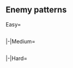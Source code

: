 ==Enemy patterns==
<!--
AUTOGENERATED, leave a comment on this subpage if you have found any issues (incorrect or missing info, non-optimal order, etc.)
-->
{{Section}}
<tabber>
Easy=
{{Event/Map|
{{Event/MapNode|A|Easy|x=35|y=135}}
{{Event/MapNode|B|Easy|x=65|y=90}}
{{Event/MapNode|C|Easy|x=100|y=135}}
{{Event/MapNode|D|Easy|x=110|y=205}}
{{Event/MapNode|E|Easy|x=135|y=100}}
{{Event/MapNode|F|Easy|x=170|y=170}}
{{Event/MapNode|G|Easy|x=185|y=130}}
{{Event/MapNode|H|Easy|x=225|y=150}}
{{Event/MapNode|I|Easy|x=260|y=90}}
{{Event/MapNode|J|Easy|x=280|y=260}}
{{Event/MapNode|K|Easy|x=295|y=195}}
{{Event/MapNode|L|Easy|x=345|y=135}}
{{Event/MapNode|M|Easy|x=400|y=175}}
{{Event/MapNode|N|Easy|x=395|y=260}}
{{Event/MapNode|O|Easy|x=400|y=80}}
{{Event/MapNode|P|Easy|x=450|y=220}}
{{Event/MapNode|Q|Easy|x=485|y=95}}
{{Event/MapNode|R|Easy|x=490|y=290}}
{{Event/MapNode|S|Easy|x=515|y=245}}
{{Event/MapNode|T|Easy|x=550|y=180}}
{{Event/MapNode|U|Easy|x=580|y=120}}
{{Event/MapNode|V|Easy|x=605|y=175}}
{{Event/MapNode|W|Easy|x=590|y=240}}

}}
<div style="width:800px;max-height:400px;overflow:auto;">
{{NodeInfo|diff=Easy|name=深海北方集団 上陸輸送船団A群
|A
|Medium
|Cruising<br>Formation 3
|Transport Ship Wa-Class/Elite
|Transport Ship Wa-Class
|Transport Ship Wa-Class
|Light Cruiser Tsu-Class
|Destroyer Ro-Class
|Destroyer Ro-Class
|Torpedo Cruiser Chi-Class/Elite
|Torpedo Cruiser Chi-Class/Elite
|Destroyer Ro-Class/Late Model
|Destroyer Ro-Class
|Destroyer Ro-Class
|-
|A
|Medium
|Cruising<br>Formation 3
|Transport Ship Wa-Class/Elite
|Transport Ship Wa-Class
|Transport Ship Wa-Class
|Destroyer Ro-Class/Late Model
|Destroyer Ro-Class
|Destroyer Ro-Class
|Light Cruiser He-Class/Flagship
|Torpedo Cruiser Chi-Class/Elite
|Torpedo Cruiser Chi-Class/Elite
|Destroyer Ro-Class
|Destroyer Ro-Class
}}
{{NodeInfo|diff=Easy|name=深海北方集団 上陸輸送船団B群
|F
|Medium
|Double Line
|Light Cruiser He-Class/Flagship
|Transport Ship Wa-Class
|Transport Ship Wa-Class
|Transport Ship Wa-Class
|Destroyer I-Class/Late Model
|Destroyer I-Class/Late Model
|-
|F
|Medium
|Line Ahead<br>Double Line
|Battleship Ru-Class/Flagship
|Transport Ship Wa-Class
|Transport Ship Wa-Class
|Light Cruiser He-Class/Elite
|Destroyer I-Class/Late Model
|Destroyer I-Class/Late Model
}}
{{NodeInfo|diff=Easy|name=深海北方集団 上陸支援部隊群
|G
|Medium
|Diamond
|Light Carrier Nu-Class/Flagship
|Heavy Cruiser Ri-Class/Flagship
|Light Cruiser Ho-Class/Elite
|Destroyer Ro-Class
|Destroyer Ro-Class
|Destroyer Ro-Class
|-
|G
|Medium
|Line Ahead<br>Double Line
|Heavy Cruiser Ri-Class/Flagship
|Light Carrier Nu-Class/Flagship
|Light Cruiser Ho-Class/Elite
|Destroyer Ro-Class
|Destroyer Ro-Class
|Destroyer Ro-Class
}}
{{NodeInfo|diff=Easy|name=深海北方集団 攻撃隊
|I
|Dogfight
|Line Ahead<br>Double Line<br>Diamond
|Standard Carrier Wo-Class/Flagship III
|Light Carrier Nu-Class/Kai Elite
|Light Cruiser Ho-Class/Elite
|Destroyer Ro-Class/Late Model
|Destroyer Ro-Class
|Destroyer Ro-Class
}}
{{NodeInfo|diff=Easy|name=深海北方集団 前方展開警戒群
|K
|Medium
|Line Ahead<br>Double Line
|Heavy Cruiser Ri-Class/Flagship
|Torpedo Cruiser Chi-Class/Elite
|Torpedo Cruiser Chi-Class/Elite
|Destroyer I-Class/Late Model
|Destroyer I-Class
|Destroyer I-Class
|-
|K
|Medium
|Line Ahead
|Heavy Cruiser Ri-Class/Flagship
|Heavy Cruiser Ri-Class/Flagship
|Light Cruiser He-Class/Elite
|Destroyer I-Class/Late Model
|Destroyer I-Class
|Destroyer I-Class
}}
{{NodeInfo|diff=Easy|name=深海北方集団 潜水哨戒艦隊
|L
|Medium
|Echelon<br>Line Abreast
|Submarine Yo-Class/Elite
|Submarine Ka-Class
|Submarine Ka-Class
|-
|L
|Medium
|Echelon
|Submarine Yo-Class/Flagship
|Submarine Ka-Class
|Submarine Ka-Class
}}
{{NodeInfo|diff=Easy|name=深海北方集団 機動部隊B群
|O
|Medium
|Line Ahead<br>Double Line<br>Diamond
|Standard Carrier Wo-Class/Flagship III
|Light Carrier Nu-Class/Kai Elite
|Light Cruiser Ho-Class/Elite
|Destroyer Ro-Class/Late Model
|Destroyer Ro-Class
|Destroyer Ro-Class
}}
{{NodeInfo|diff=Easy|name=深海北方集団 前衛軽快巡洋戦隊
|P
|Medium
|Line Ahead<br>Double Line<br>Echelon
|Light Cruiser He-Class/Flagship
|Light Cruiser Tsu-Class
|Light Cruiser Tsu-Class
|Destroyer Ro-Class/Late Model
|Destroyer Ro-Class
|Destroyer Ro-Class
}}
{{NodeInfo|diff=Easy|name=深海北方集団 増援阻止哨戒線
|Q
|Medium
|Line Ahead<br>Double Line
|Torpedo Cruiser Chi-Class/Elite
|Torpedo Cruiser Chi-Class/Elite
|Heavy Cruiser Ne-Class
|Destroyer I-Class/Late Model
|Destroyer I-Class
|Destroyer I-Class
|-
|Q
|Medium
|Line Ahead
|Heavy Cruiser Ri-Class/Flagship
|Torpedo Cruiser Chi-Class/Elite
|Torpedo Cruiser Chi-Class/Elite
|Heavy Cruiser Ne-Class
|Destroyer I-Class
|Destroyer I-Class
}}
{{NodeInfo|diff=Easy|name=深海北方集団 作戦支援群
|R
|Medium
|Double Line<br>Echelon
|Battleship Ru-Class/Flagship
|Battleship Ru-Class/Flagship
|Light Cruiser He-Class/Elite
|Light Cruiser Tsu-Class
|Submarine Ka-Class
|Submarine Ka-Class
|-
|R
|Medium
|Line Ahead
|Battleship Ru-Class/Flagship
|Battleship Ru-Class/Flagship
|Heavy Cruiser Ri-Class/Flagship
|Destroyer Ro-Class
|Destroyer Ro-Class
|Submarine Ka-Class/Elite
}}
{{NodeInfo|diff=Easy|name=深海北方集団 水上打撃部隊
|S
|Medium
|Line Ahead
|Light Cruiser He-Class/Flagship
|Battleship Ta-Class/Elite
|Battleship Ta-Class/Elite
|Destroyer Ro-Class/Late Model
|Destroyer Ro-Class
|Destroyer Ro-Class
|-
|S
|Medium
|Line Ahead<br>Double Line
|Battleship Ru-Class/Flagship
|Battleship Ru-Class/Flagship
|Light Cruiser He-Class/Flagship
|Destroyer Ro-Class/Late Model
|Destroyer Ro-Class
|Destroyer Ro-Class
}}
{{NodeInfo|diff=Easy|name=深海北方集団 機動部隊A群
|V
|Boss
|Cruising<br>Formation 3
|Light Carrier Nu-Class/Kai Elite
|Light Cruiser He-Class/Flagship
|Destroyer I-Class/Late Model
|Destroyer I-Class/Late Model
|Destroyer I-Class
|Destroyer I-Class
|Heavy Cruiser Ri-Class/Elite
|Heavy Cruiser Ri-Class/Elite
|Destroyer I-Class/Late Model
|Destroyer I-Class
|Destroyer I-Class
|Destroyer I-Class
|-
|V
|Boss/Final
|Cruising<br>Formation 3
|Light Carrier Nu-Class/Kai Elite
|Battleship Ta-Class
|Light Cruiser Tsu-Class
|Destroyer I-Class/Late Model
|Destroyer I-Class/Late Model
|Destroyer I-Class/Late Model
|Heavy Cruiser Ri-Class/Elite
|Heavy Cruiser Ri-Class/Elite
|Destroyer I-Class/Late Model
|Destroyer I-Class
|Destroyer I-Class
|Destroyer I-Class
}}
{{NodeInfo|diff=Easy|name=深海北方集団 機動部隊旗艦艦隊
|W
|Boss
|Cruising<br>Formation 3
|Escort Princess
|Battleship Ta-Class/Elite
|Light Cruiser Tsu-Class
|Destroyer Ro-Class/Late Model
|Destroyer Ro-Class
|Destroyer Ro-Class
|Heavy Cruiser Ri-Class/Elite
|Heavy Cruiser Ri-Class/Elite
|Destroyer Ro-Class/Late Model
|Destroyer Ro-Class
|Destroyer Ro-Class
|-
|W
|Boss/Final
|Cruising<br>Formation 3
|Escort Princess
|Light Carrier Nu-Class/Kai Elite
|Battleship Ta-Class/Elite
|Light Cruiser Tsu-Class
|Destroyer Ro-Class
|Destroyer Ro-Class
|Heavy Cruiser Ri-Class/Elite
|Heavy Cruiser Ri-Class/Elite
|Destroyer Ancient Princess
|Destroyer Ro-Class
|Destroyer Ro-Class
}}
</div> <!-- overflow -->
|-|Medium=
{{Event/Map|
{{Event/MapNode|A|Medium|x=35|y=135}}
{{Event/MapNode|B|Medium|x=65|y=90}}
{{Event/MapNode|C|Medium|x=100|y=135}}
{{Event/MapNode|D|Medium|x=110|y=205}}
{{Event/MapNode|E|Medium|x=135|y=100}}
{{Event/MapNode|F|Medium|x=170|y=170}}
{{Event/MapNode|G|Medium|x=185|y=130}}
{{Event/MapNode|H|Medium|x=225|y=150}}
{{Event/MapNode|I|Medium|x=260|y=90}}
{{Event/MapNode|J|Medium|x=280|y=260}}
{{Event/MapNode|K|Medium|x=295|y=195}}
{{Event/MapNode|L|Medium|x=345|y=135}}
{{Event/MapNode|M|Medium|x=400|y=175}}
{{Event/MapNode|N|Medium|x=395|y=260}}
{{Event/MapNode|O|Medium|x=400|y=80}}
{{Event/MapNode|P|Medium|x=450|y=220}}
{{Event/MapNode|Q|Medium|x=485|y=95}}
{{Event/MapNode|R|Medium|x=490|y=290}}
{{Event/MapNode|S|Medium|x=515|y=245}}
{{Event/MapNode|T|Medium|x=550|y=180}}
{{Event/MapNode|U|Medium|x=580|y=120}}
{{Event/MapNode|V|Medium|x=605|y=175}}
{{Event/MapNode|W|Medium|x=590|y=240}}
}}
<div style="width:800px;max-height:400px;overflow:auto;">
{{NodeInfo|diff=Medium|name=深海北方集団 上陸輸送船団A群
|A
|Medium
|Cruising<br>Formation 3
|Transport Ship Wa-Class/Elite
|Transport Ship Wa-Class
|Transport Ship Wa-Class
|Light Cruiser Tsu-Class
|Destroyer Ro-Class/Late Model
|Destroyer Ro-Class/Late Model
|Torpedo Cruiser Chi-Class/Flagship
|Torpedo Cruiser Chi-Class/Flagship
|Destroyer Ro-Class/Late Model
|Destroyer Ro-Class/Late Model
|Destroyer Ro-Class
|Destroyer Ro-Class
|-
|A
|Medium
|Cruising<br>Formation 3
|Transport Ship Wa-Class/Elite
|Transport Ship Wa-Class
|Transport Ship Wa-Class
|Transport Ship Wa-Class
|Destroyer Ro-Class/Late Model
|Destroyer Ro-Class/Late Model
|Light Cruiser He-Class/Flagship
|Torpedo Cruiser Chi-Class/Flagship
|Torpedo Cruiser Chi-Class/Flagship
|Destroyer Ro-Class/Late Model
|Destroyer Ro-Class
|Destroyer Ro-Class
}}
{{NodeInfo|diff=Medium|name=深海北方集団 上陸輸送船団B群
|F
|Medium
|Double Line
|Light Cruiser He-Class/Flagship
|Transport Ship Wa-Class/Elite
|Transport Ship Wa-Class/Elite
|Transport Ship Wa-Class/Elite
|Destroyer Ro-Class/Late Model
|Destroyer Ro-Class/Late Model
|-
|F
|Medium
|Line Ahead<br>Double Line
|Battleship Ru-Class/Flagship
|Transport Ship Wa-Class/Elite
|Transport Ship Wa-Class/Elite
|Light Cruiser He-Class/Flagship
|Destroyer Ro-Class/Late Model
|Destroyer Ro-Class/Late Model
}}
{{NodeInfo|diff=Medium|name=深海北方集団 上陸支援部隊群
|G
|Medium
|Line Ahead<br>Double Line<br>Diamond
|Heavy Cruiser Ri-Class/Flagship
|Light Carrier Nu-Class/Flagship
|Light Cruiser Ho-Class/Flagship
|Destroyer Ro-Class/Late Model
|Destroyer Ro-Class
|Destroyer Ro-Class
}}
{{NodeInfo|diff=Medium|name=深海北方集団 攻撃隊
|I
|Dogfight
|Line Ahead<br>Double Line<br>Diamond
|Standard Carrier Wo-Class/Kai Flagship III
|Light Carrier Nu-Class/Kai Elite
|Light Cruiser Ho-Class/Flagship
|Destroyer Ro-Class/Late Model
|Destroyer Ro-Class
|Destroyer Ro-Class
}}
{{NodeInfo|diff=Medium|name=深海北方集団 前方展開警戒群
|K
|Medium
|Double Line<br>Echelon
|Heavy Cruiser Ri-Class/Flagship
|Torpedo Cruiser Chi-Class/Elite
|Torpedo Cruiser Chi-Class/Elite
|Light Cruiser Tsu-Class
|Destroyer I-Class/Late Model
|Destroyer I-Class/Late Model
|-
|K
|Medium
|Line Ahead
|Heavy Cruiser Ri-Class/Flagship
|Heavy Cruiser Ri-Class/Flagship
|Light Cruiser He-Class/Elite
|Light Cruiser Tsu-Class
|Destroyer I-Class/Late Model
|Destroyer I-Class/Late Model
}}
{{NodeInfo|diff=Medium|name=深海北方集団 潜水哨戒艦隊
|L
|Medium
|Echelon<br>Line Abreast
|Submarine Yo-Class/Flagship
|Submarine Yo-Class
|Submarine Yo-Class
|-
|L
|Medium
|Echelon
|Submarine Yo-Class/Flagship
|Submarine Yo-Class/Elite
|Submarine Yo-Class/Elite
}}
{{NodeInfo|diff=Medium|name=深海北方集団 機動部隊B群
|O
|Medium
|Line Ahead<br>Double Line<br>Diamond
|Standard Carrier Wo-Class/Kai Flagship III
|Light Carrier Nu-Class/Kai Elite
|Light Cruiser Ho-Class/Flagship
|Destroyer Ro-Class/Late Model
|Destroyer Ro-Class
|Destroyer Ro-Class
}}
{{NodeInfo|diff=Medium|name=深海北方集団 前衛軽快巡洋戦隊
|P
|Medium
|Line Ahead<br>Double Line
|Light Cruiser He-Class/Flagship
|Heavy Cruiser Ne-Class/Elite
|Light Cruiser Tsu-Class
|Light Cruiser Tsu-Class
|Destroyer Ro-Class/Late Model
|Destroyer Ro-Class/Late Model
}}
{{NodeInfo|diff=Medium|name=深海北方集団 増援阻止哨戒線
|Q
|Medium
|Line Ahead<br>Double Line
|Torpedo Cruiser Chi-Class/Flagship
|Torpedo Cruiser Chi-Class/Flagship
|Heavy Cruiser Ne-Class
|Destroyer I-Class/Late Model
|Destroyer I-Class
|Destroyer I-Class
|-
|Q
|Medium
|Line Ahead
|Heavy Cruiser Ri-Class/Flagship
|Torpedo Cruiser Chi-Class/Flagship
|Torpedo Cruiser Chi-Class/Flagship
|Heavy Cruiser Ne-Class
|Destroyer I-Class/Late Model
|Destroyer I-Class/Late Model
}}
{{NodeInfo|diff=Medium|name=深海北方集団 作戦支援群
|R
|Medium
|Line Ahead
|Battleship Ru-Class/Flagship
|Battleship Ru-Class/Flagship
|Heavy Cruiser Ri-Class/Flagship
|Destroyer Ro-Class/Late Model
|Destroyer Ro-Class/Late Model
|Submarine Yo-Class/Elite
|-
|R
|Medium
|Line Ahead<br>Echelon
|Battleship Ru-Class/Flagship
|Battleship Ru-Class/Flagship
|Light Cruiser He-Class/Flagship
|Light Cruiser Tsu-Class
|Submarine Ka-Class/Elite
|Submarine Ka-Class/Elite
}}
{{NodeInfo|diff=Medium|name=深海北方集団 水上打撃部隊
|S
|Medium
|Line Ahead
|Light Cruiser He-Class/Flagship
|Battleship Ta-Class/Elite
|Battleship Ta-Class/Elite
|Light Cruiser Tsu-Class
|Destroyer Ro-Class/Late Model
|Destroyer Ro-Class/Late Model
|-
|S
|Medium
|Line Ahead<br>Double Line
|Battleship Ru-Class/Flagship
|Battleship Ru-Class/Flagship
|Light Cruiser He-Class/Flagship
|Light Cruiser Tsu-Class
|Destroyer Ro-Class/Late Model
|Destroyer Ro-Class/Late Model
}}
{{NodeInfo|diff=Medium|name=深海北方集団 機動部隊A群
|V
|Boss
|Cruising<br>Formation 3
|Light Carrier Nu-Class/Kai Elite
|Light Cruiser He-Class/Flagship
|Heavy Cruiser Ne-Class
|Light Cruiser Tsu-Class
|Destroyer I-Class/Late Model
|Destroyer I-Class/Late Model
|Light Cruiser Ho-Class/Flagship
|Heavy Cruiser Ri-Class/Flagship
|Heavy Cruiser Ri-Class/Flagship
|Destroyer I-Class/Late Model
|Destroyer I-Class
|Destroyer I-Class
}}
{{NodeInfo|diff=Medium|name=深海北方集団 機動部隊旗艦艦隊
|W
|Boss
|Cruising<br>Formation 3
|Escort Princess/II
|Light Carrier Nu-Class/Kai Elite
|Light Carrier Nu-Class/Kai Elite
|Battleship Ta-Class/Elite
|Heavy Cruiser Ne-Class
|Light Cruiser Tsu-Class
|Light Cruiser He-Class/Flagship
|Heavy Cruiser Ri-Class/Flagship
|Heavy Cruiser Ri-Class/Flagship
|Destroyer Ro-Class/Late Model
|Destroyer Ro-Class
|Destroyer Ro-Class
|-
|W
|Boss/Final
|Cruising<br>Formation 3
|Escort Princess/II
|Light Carrier Nu-Class/Kai Elite
|Light Carrier Nu-Class/Kai Elite
|Battleship Ta-Class/Flagship
|Heavy Cruiser Ne-Class/Elite
|Light Cruiser Tsu-Class
|Light Cruiser He-Class/Flagship
|Heavy Cruiser Ri-Class/Flagship
|Heavy Cruiser Ri-Class/Flagship
|Destroyer Ancient Princess
|Destroyer Ro-Class
|Destroyer Ro-Class
}}
</div> <!-- overflow -->
|-|Hard=
{{Event/Map|
{{Event/MapNode|A|Hard|x=35|y=135}}
{{Event/MapNode|B|Hard|x=65|y=90}}
{{Event/MapNode|C|Hard|x=100|y=135}}
{{Event/MapNode|D|Hard|x=110|y=205}}
{{Event/MapNode|E|Hard|x=135|y=100}}
{{Event/MapNode|F|Hard|x=170|y=170}}
{{Event/MapNode|G|Hard|x=185|y=130}}
{{Event/MapNode|H|Hard|x=225|y=150}}
{{Event/MapNode|I|Hard|x=260|y=90}}
{{Event/MapNode|J|Hard|x=280|y=260}}
{{Event/MapNode|K|Hard|x=295|y=195}}
{{Event/MapNode|L|Hard|x=345|y=135}}
{{Event/MapNode|M|Hard|x=400|y=175}}
{{Event/MapNode|N|Hard|x=395|y=260}}
{{Event/MapNode|O|Hard|x=400|y=80}}
{{Event/MapNode|P|Hard|x=450|y=220}}
{{Event/MapNode|Q|Hard|x=485|y=95}}
{{Event/MapNode|R|Hard|x=490|y=290}}
{{Event/MapNode|S|Hard|x=515|y=245}}
{{Event/MapNode|T|Hard|x=550|y=180}}
{{Event/MapNode|U|Hard|x=580|y=120}}
{{Event/MapNode|V|Hard|x=605|y=175}}
{{Event/MapNode|W|Hard|x=590|y=240}}
}}
<div style="width:800px;max-height:400px;overflow:auto;">
{{NodeInfo|diff=Hard|name=深海北方集団 上陸輸送船団A群
|A
|Medium
|Cruising<br>Formation 3
|Transport Ship Wa-Class/Flagship
|Transport Ship Wa-Class/Elite
|Transport Ship Wa-Class/Elite
|Light Cruiser Tsu-Class/Elite
|Destroyer Ro-Class/Late Model
|Destroyer Ro-Class/Late Model
|Torpedo Cruiser Chi-Class/Flagship
|Torpedo Cruiser Chi-Class/Flagship
|Destroyer Ro-Class/Late Model
|Destroyer Ro-Class/Late Model
|Destroyer Ro-Class/Late Model
|Destroyer Ro-Class/Late Model
|-
|A
|Medium
|Cruising<br>Formation 3
|Transport Ship Wa-Class/Flagship
|Transport Ship Wa-Class/Elite
|Transport Ship Wa-Class/Elite
|Transport Ship Wa-Class/Elite
|Destroyer Ro-Class/Late Model
|Destroyer Ro-Class/Late Model
|Light Cruiser He-Class/Flagship
|Torpedo Cruiser Chi-Class/Flagship
|Torpedo Cruiser Chi-Class/Flagship
|Destroyer Ro-Class/Late Model
|Destroyer Ro-Class/Late Model
|Destroyer Ro-Class/Late Model
}}
{{NodeInfo|diff=Hard|name=深海北方集団 上陸輸送船団B群
|F
|Medium
|Double Line
|Light Cruiser He-Class/Flagship
|Transport Ship Wa-Class/Flagship
|Transport Ship Wa-Class/Flagship
|Transport Ship Wa-Class/Flagship
|Destroyer Ro-Class/Late Model
|Destroyer Ro-Class/Late Model
|-
|F
|Medium
|Line Ahead<br>Double Line
|Battleship Ru-Class/Flagship
|Transport Ship Wa-Class/Flagship
|Transport Ship Wa-Class/Flagship
|Light Cruiser He-Class/Flagship
|Destroyer Ro-Class/Late Model
|Destroyer Ro-Class/Late Model
}}
{{NodeInfo|diff=Hard|name=深海北方集団 上陸支援部隊群
|G
|Medium
|Diamond
|Light Carrier Nu-Class/Flagship
|Heavy Cruiser Ri-Class/Flagship
|Light Cruiser Ho-Class/Flagship
|Light Cruiser Ho-Class/Flagship
|Destroyer Ro-Class/Late Model
|Destroyer Ro-Class/Late Model
|-
|G
|Medium
|Line Ahead<br>Double Line
|Heavy Cruiser Ri-Class/Flagship
|Light Carrier Nu-Class/Flagship
|Light Cruiser Ho-Class/Flagship
|Light Cruiser Ho-Class/Flagship
|Destroyer Ro-Class/Late Model
|Destroyer Ro-Class/Late Model
}}
{{NodeInfo|diff=Hard|name=深海北方集団 攻撃隊
|I
|Dogfight
|Line Ahead<br>Double Line<br>Diamond
|Standard Carrier Wo-Class/Kai Flagship III
|Light Carrier Nu-Class/Kai Elite
|Light Carrier Nu-Class/Kai Elite
|Light Cruiser Ho-Class/Flagship
|Destroyer Ro-Class/Late Model
|Destroyer Ro-Class/Late Model
}}
{{NodeInfo|diff=Hard|name=深海北方集団 前方展開警戒群
|K
|Medium
|Line Ahead<br>Double Line
|Heavy Cruiser Ri-Class/Flagship
|Torpedo Cruiser Chi-Class/Flagship
|Torpedo Cruiser Chi-Class/Flagship
|Light Cruiser Tsu-Class/Elite
|Destroyer I-Class/Late Model
|Destroyer I-Class/Late Model
|-
|K
|Medium
|Line Ahead
|Heavy Cruiser Ri-Class/Flagship
|Heavy Cruiser Ri-Class/Flagship
|Light Cruiser He-Class/Flagship
|Light Cruiser Tsu-Class/Elite
|Destroyer I-Class/Late Model
|Destroyer I-Class/Late Model
}}
{{NodeInfo|diff=Hard|name=深海北方集団 潜水哨戒艦隊
|L
|Medium
|Echelon<br>Line Abreast
|Submarine Yo-Class/Flagship
|Submarine Yo-Class/Elite
|Submarine Yo-Class/Elite
|-
|L
|Medium
|Echelon
|Submarine Yo-Class/Flagship
|Submarine Yo-Class/Elite
|Submarine Yo-Class/Elite
|Submarine Yo-Class/Elite
}}
{{NodeInfo|diff=Hard|name=深海北方集団 機動部隊B群
|O
|Medium
|Line Ahead<br>Double Line<br>Diamond
|Standard Carrier Wo-Class/Kai Flagship III
|Light Carrier Nu-Class/Kai Elite
|Light Carrier Nu-Class/Kai Elite
|Light Cruiser Ho-Class/Flagship
|Destroyer Ro-Class/Late Model
|Destroyer Ro-Class/Late Model
}}
{{NodeInfo|diff=Hard|name=深海北方集団 前衛軽快巡洋戦隊
|P
|Medium
|Line Ahead<br>Double Line<br>Echelon
|Light Cruiser He-Class/Flagship
|Heavy Cruiser Ne-Class/Elite
|Light Cruiser Tsu-Class/Elite
|Light Cruiser Tsu-Class/Elite
|Destroyer Ro-Class/Late Model
|Destroyer Ro-Class/Late Model
}}
{{NodeInfo|diff=Hard|name=深海北方集団 増援阻止哨戒線
|Q
|Medium
|Line Ahead<br>Double Line
|Heavy Cruiser Ri-Class/Flagship
|Torpedo Cruiser Chi-Class/Flagship
|Torpedo Cruiser Chi-Class/Flagship
|Heavy Cruiser Ne-Class/Elite
|Destroyer I-Class/Late Model
|Destroyer I-Class/Late Model
|-
|Q
|Medium
|Line Ahead
|Heavy Cruiser Ri-Class/Flagship
|Torpedo Cruiser Chi-Class/Flagship
|Torpedo Cruiser Chi-Class/Flagship
|Heavy Cruiser Ne-Class/Elite
|Destroyer Ro-Class/Late Model
|Destroyer Ro-Class/Late Model
}}
{{NodeInfo|diff=Hard|name=深海北方集団 作戦支援群
|R
|Medium
|Line Ahead
|Battleship Ru-Class/Flagship
|Battleship Ru-Class/Flagship
|Heavy Cruiser Ri-Class/Kai Flagship
|Destroyer Ro-Class/Late Model
|Destroyer Ro-Class/Late Model
|Submarine Yo-Class/Flagship
|-
|R
|Medium
|Line Ahead<br>Echelon
|Battleship Ru-Class/Flagship
|Battleship Ru-Class/Flagship
|Light Cruiser He-Class/Flagship
|Light Cruiser Tsu-Class/Elite
|Submarine Yo-Class/Flagship
|Submarine Yo-Class/Flagship
}}
{{NodeInfo|diff=Hard|name=深海北方集団 水上打撃部隊
|S
|Medium
|Line Ahead
|Battleship Ru-Class/Flagship
|Battleship Ru-Class/Flagship
|Light Cruiser He-Class/Flagship
|Light Cruiser Tsu-Class/Elite
|Destroyer Ro-Class/Late Model
|Destroyer Ro-Class/Late Model
|-
|S
|Medium
|Line Ahead<br>Double Line
|Battleship Ta-Class/Flagship
|Battleship Ta-Class/Flagship
|Light Cruiser He-Class/Flagship
|Light Cruiser Tsu-Class/Elite
|Destroyer Ro-Class/Late Model
|Destroyer Ro-Class/Late Model
}}
{{NodeInfo|diff=Hard|name=深海北方集団 機動部隊A群
|V
|Boss
|Cruising<br>Formation 3
|Light Carrier Nu-Class/Kai Flagship
|Light Cruiser He-Class/Flagship
|Heavy Cruiser Ne-Class/Elite
|Light Cruiser Tsu-Class/Elite
|Destroyer Ro-Class/Late Model
|Destroyer Ro-Class/Late Model
|Light Cruiser Ho-Class/Flagship
|Heavy Cruiser Ri-Class/Flagship
|Heavy Cruiser Ri-Class/Flagship
|Destroyer Ro-Class/Late Model
|Destroyer Ro-Class/Late Model
|Destroyer Ro-Class/Late Model
}}
{{NodeInfo|diff=Hard|name=深海北方集団 機動部隊旗艦艦隊
|W
|Boss
|Cruising<br>Formation 3
|Escort Princess/III
|Light Carrier Nu-Class/Kai Flagship
|Light Carrier Nu-Class/Kai Flagship
|Battleship Ta-Class/Flagship
|Heavy Cruiser Ne-Class
|Light Cruiser Tsu-Class
|Light Cruiser He-Class/Flagship
|Heavy Cruiser Ri-Class/Flagship
|Heavy Cruiser Ri-Class/Flagship
|Destroyer Ro-Class/Late Model
|Destroyer Ro-Class/Late Model
|Destroyer Ro-Class/Late Model
|-
|W
|Boss/Final
|Cruising<br>Formation 3
|Escort Princess/III
|Light Carrier Nu-Class/Kai Flagship
|Light Carrier Nu-Class/Kai Flagship
|Battleship Ta-Class/Flagship
|Heavy Cruiser Ne-Class/Elite
|Light Cruiser Tsu-Class/Elite
|Light Cruiser He-Class/Flagship
|Heavy Cruiser Ri-Class/Flagship
|Heavy Cruiser Ri-Class/Flagship
|Destroyer Ancient Princess/II
|Destroyer Ro-Class/Late Model
|Destroyer Ro-Class/Late Model
}}
</div> <!-- overflow -->
</tabber>
{{SectionEnd}}